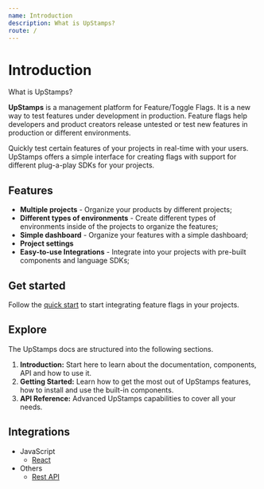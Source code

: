 ```yaml
---
name: Introduction
description: What is UpStamps?
route: /
---
```


# Introduction

What is UpStamps?

**UpStamps** is a management platform for Feature/Toggle Flags. It is a new way to test features under development in production. Feature flags help developers and product creators release untested or test new features in production or different environments.

Quickly test certain features of your projects in real-time with your users. UpStamps offers a simple interface for creating flags with support for different plug-a-play SDKs for your projects.

## Features

- **Multiple projects** - Organize your products by different projects;
- **Different types of environments** - Create different types of environments inside of the projects to organize the features;
- **Simple dashboard**  - Organize your features with a simple dashboard;
- **Project settings**
- **Easy-to-use Integrations** - Integrate into your projects with pre-built components and language SDKs;

## Get started

Follow the [quick start](/src-getting-started) to start integrating feature flags in your projects.

## Explore

The UpStamps docs are structured into the following sections.

1. **Introduction:** Start here to learn about the documentation, components, API and how to use it.
2. **Getting Started:** Learn how to get the most out of UpStamps features, how to install and use the built-in components.
3. **API Reference:** Advanced UpStamps capabilities to cover all your needs.

## Integrations

- JavaScript
  - [React](/src-react-integration)
- Others
  - [Rest API](/integrations/integrations/#web-components)